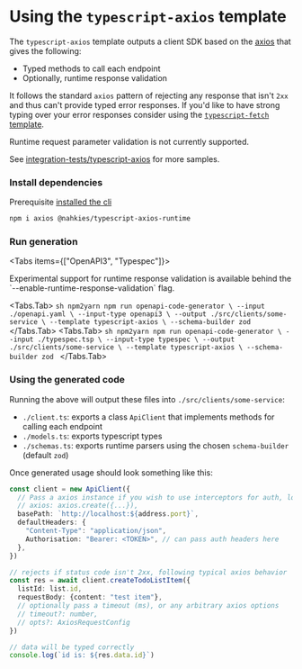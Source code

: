 
# Using the `typescript-axios` template

The `typescript-axios` template outputs a client SDK based on the [axios](https://www.npmjs.com/package/axios) that gives the following:

- Typed methods to call each endpoint
- Optionally, runtime response validation

It follows the standard `axios` pattern of rejecting any response that isn't `2xx` and thus can't provide typed
error responses. If you'd like to have strong typing over your error responses consider using the [`typescript-fetch` template](./typescript-fetch).

Runtime request parameter validation is not currently supported.

See [integration-tests/typescript-axios](https://github.com/mnahkies/openapi-code-generator/tree/main/integration-tests/typescript-axios) for more samples.

### Install dependencies
Prerequisite [installed the cli](../../getting-started/quick-start)

```sh npm2yarn
npm i axios @nahkies/typescript-axios-runtime
```

### Run generation
<Tabs items={["OpenAPI3", "Typespec"]}>

  <Callout emoji="💡">
    Experimental support for runtime response validation is available behind the `--enable-runtime-response-validation`
    flag.
  </Callout>

  <Tabs.Tab>
    ```sh npm2yarn
    npm run openapi-code-generator \
      --input ./openapi.yaml \
      --input-type openapi3 \
      --output ./src/clients/some-service \
      --template typescript-axios \
      --schema-builder zod
    ```
  </Tabs.Tab>
  <Tabs.Tab>
    ```sh npm2yarn
    npm run openapi-code-generator \
      --input ./typespec.tsp \
      --input-type typespec \
      --output ./src/clients/some-service \
      --template typescript-axios \
      --schema-builder zod
    ```
  </Tabs.Tab>
</Tabs>


### Using the generated code
Running the above will output these files into `./src/clients/some-service`:

- `./client.ts`: exports a class `ApiClient` that implements methods for calling each endpoint
- `./models.ts`: exports typescript types
- `./schemas.ts`: exports runtime parsers using the chosen `schema-builder` (default `zod`)

Once generated usage should look something like this:

```typescript
const client = new ApiClient({
  // Pass a axios instance if you wish to use interceptors for auth, logging, etc
  // axios: axios.create({...}),
  basePath: `http://localhost:${address.port}`,
  defaultHeaders: {
    "Content-Type": "application/json",
    Authorisation: "Bearer: <TOKEN>", // can pass auth headers here
  },
})

// rejects if status code isn't 2xx, following typical axios behavior
const res = await client.createTodoListItem({
  listId: list.id,
  requestBody: {content: "test item"},
  // optionally pass a timeout (ms), or any arbitrary axios options
  // timeout?: number,
  // opts?: AxiosRequestConfig
})

// data will be typed correctly
console.log(`id is: ${res.data.id}`)
```
